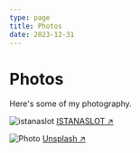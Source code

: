 ```yaml
---
type: page
title: Photos
date: 2023-12-31
---
```


# Photos

Here's some of my photography.


<Image
  src="https://iss99.com/assets/img/iss/istana-slot-logo.png"
  alt="istanaslot"
  width={1125}
  height={750}
  priority
  className="next-image"
/>
[ISTANASLOT ↗ ](https://iss99.com/assets/img/iss/istana-slot-logo.png)

<Image
  src="/images/photo.jpg"
  alt="Photo"
  width={1125}
  height={750}
  priority
  className="next-image"
/>
[Unsplash ↗ ](https://unsplash.com/photos/ndN00KmbJ1c)

